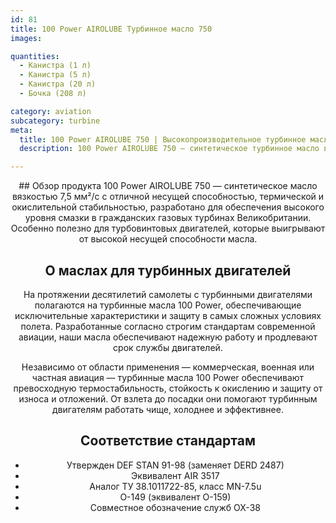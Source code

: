 ```yaml
---
id: 81
title: 100 Power AIROLUBE Турбинное масло 750
images:

quantities:
  - Канистра (1 л)
  - Канистра (5 л)
  - Канистра (20 л)
  - Бочка (208 л)

category: aviation
subcategory: turbine
meta:
  title: 100 Power AIROLUBE 750 | Высокопроизводительное турбинное масло для авиации
  description: 100 Power AIROLUBE 750 — синтетическое турбинное масло вязкостью 7,5 мм²/с, обеспечивающее повышенную несущую способность, термостабильность и стойкость к окислению. Идеально для турбовинтовых двигателей и гражданских газовых турбин Великобритании, соответствует DEF STAN 91-98 (DERD 2487) и эквивалентным международным стандартам, обеспечивая надежную работу и длительную защиту двигателя.

---
```


<Header>
  ## Обзор продукта
  100 Power AIROLUBE 750 — синтетическое масло вязкостью 7,5 мм²/с с отличной несущей способностью, термической и окислительной стабильностью, разработано для обеспечения высокого уровня смазки в гражданских газовых турбинах Великобритании. Особенно полезно для турбовинтовых двигателей, которые выигрывают от высокой несущей способности масла.

  ## О маслах для турбинных двигателей
  На протяжении десятилетий самолеты с турбинными двигателями полагаются на турбинные масла 100 Power, обеспечивающие исключительные характеристики и защиту в самых сложных условиях полета. Разработанные согласно строгим стандартам современной авиации, наши масла обеспечивают надежную работу и продлевают срок службы двигателей.

  Независимо от области применения — коммерческая, военная или частная авиация — турбинные масла 100 Power обеспечивают превосходную термостабильность, стойкость к окислению и защиту от износа и отложений. От взлета до посадки они помогают турбинным двигателям работать чище, холоднее и эффективнее.

  ## Соответствие стандартам
  - Утвержден DEF STAN 91-98 (заменяет DERD 2487)
  - Эквивалент AIR 3517
  - Аналог ТУ 38.1011722-85, класс MN-7.5u
  - O-149 (эквивалент O-159)
  - Совместное обозначение служб OX-38

</Header>
